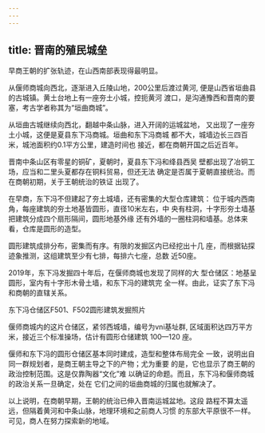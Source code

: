 ```yaml
---
---
---
```

title: 晋南的殖民城垒
---



早商王朝的扩张轨迹，在山西南部表现得最明显。

从偃师商城向西北，逐渐进入丘陵山地，200公里后渡过黄河, 便是山西省垣曲县的古城镇。黄土台地上有一座夯土小城，控扼黄河 渡口，是沟通豫西和晋南的要塞，考古学者称其为“垣曲商城”。

从垣曲古城继续向西北，翻越中条山脉，进入开阔的运城盆地， 又出现了一座夯土小城，这便是夏县东下冯商城。垣曲和东下冯商城 都不大，城墙边长三四百米，城池面积约0.1平方公里，建造时间也 接近，都在商朝开国之后近百年。

晋南中条山区有零星的铜矿，夏朝时，夏县东下冯和绛县西吴 壁都出现了冶铜工场，应当和二里头夏都存在铜料贸易，但还无法 确定是否属于夏朝直接统治。而在商朝初期，关于王朝统治的铁证 出现了。

在早商，东下冯不但建起了夯土城墙，还有密集的大型仓库建筑： 位于城内西南角，每座建筑的夯土地基皆圆形，直径10米左右，中 央有柱洞，十字形夯土墙基把建筑分成四个扇形隔间，圆形地基外缘 还有外墙的一圈柱洞和墙基。总体来看，仓库是圆形的造型。

圆形建筑成排分布，密集而有序。有限的发掘区内已经挖出十几 座，而根据钻探迹象推测，这组建筑至少有七排，每排六七座，总数 近50座。

2019年，东下冯发掘四十年后，在偃师商城也发现了同样的大 型仓储区：地基呈圆形，室内有十字形木骨土墙，和东下冯的建筑完 全一样。由此，证实了东下冯和商朝的直辖关系。



东下冯仓储区F501、F502圆形建筑发掘照片

偃师商城内的这片仓储区，紧邻西城墙，编号为vni基址群, 区域面积达四万平方米，接近三个标准操场，估计有圆形仓储建筑 100—120 座。

偃师和东下冯的圆形仓储区基本同时建成，造型和整体布局完全 一致，说明出自同一群规划者，是商王朝主导之下的产物；尤为重要 的是，它也显示了商王朝的政治控制范围。这是仅靠陶器“文化”难 以确证的命题。而且，东下冯和偃师商城的政治关系一旦确定，处在 它们之间的垣曲商城的归属也就解决了。

以上说明，在商朝早期，王朝的统治已伸入晋南运城盆地。这段 路程不算太遥远，但隔着黄河和中条山脉，地理环境和之前商人习惯 的东部大平原很不一样。可见，商人在努力探索新的地域。